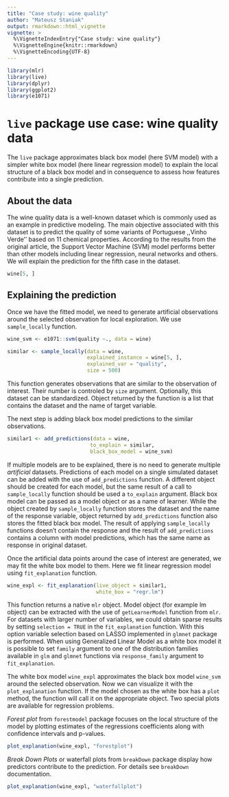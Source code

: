 ```yaml
---
title: "Case study: wine quality"
author: "Mateusz Staniak"
output: rmarkdown::html_vignette
vignette: >
  %\VignetteIndexEntry{"Case study: wine quality"}
  %\VignetteEngine{knitr::rmarkdown}
  %\VignetteEncoding{UTF-8}
---
```


```r
library(mlr)
library(live)
library(dplyr)
library(ggplot2)
library(e1071)
```

# `live` package use case: wine quality data

The `live` package approximates black box model (here SVM model) with a simpler white box model (here linear regression model) to explain the local structure of a black box model and in consequence to assess how features contribute into a single prediction.

## About the data

The wine quality data is a well-known dataset which is commonly used as an example in predictive modeling.
The main objective associated with this dataset is to predict the quality of some variants of Portuguese ,,Vinho Verde'' based on 11 chemical properties.
According to the results from the original article, the Support Vector Machine (SVM) model performs better than other models including linear regression, neural networks and others.
We will explain the prediction for the fifth case in the dataset. 

```r
wine[5, ]
```

## Explaining the prediction

Once we have the fitted model, we need to generate artificial observations around the selected observation for local exploration.
We use `sample_locally` function.

```r
wine_svm <- e1071::svm(quality ~., data = wine)

similar <- sample_locally(data = wine,
                          explained_instance = wine[5, ],
                          explained_var = "quality",
                          size = 500)
```              

This function generates observations that are similar to the observation of interest.
Their number is controled by `size` argument.
Optionally, this dataset can be standardized.
Object returned by the function is a list that contains the dataset and the name of target variable.
          
The next step is adding black box model predictions to the similar observations.

```r
similar1 <- add_predictions(data = wine,
                           to_explain = similar,
                           black_box_model = wine_svm)
```

If multiple models are to be explained, there is no need to generate multiple _artificial_ datasets.
Predictions of each model on a single simulated dataset can be added with the use of `add_predictions` function.
A different object should be created for each model, but the same result of a call to `sample_locally` function should be used a `to_explain` argument.
Black box model can be passed as a model object or as a name of \pkg{mlr} learner.
While the object created by `sample_locally` function stores the dataset and the name of the response variable, object returned by `add_predictions` function also stores the fitted black box model.
The result of applying `sample_locally` functions doesn't contain the response and the result of `add_predictions` contains a column with model predictions, which has the same name as response in original dataset.

Once the artificial data points around the case of interest are generated, we may fit the white box model to them. Here we fit linear regression model using `fit_explanation` function.

```r
wine_expl <- fit_explanation(live_object = similar1,
                             white_box = "regr.lm")
```


This function returns a native `mlr` object.
Model object (for example lm object) can be extracted with the use of `getLearnerModel` function from `mlr`.
For datasets with larger number of variables, we could obtain sparse results by setting `selection = TRUE` in the `fit_explanation` function. 
With this option variable selection based on LASSO implemented in `glmnet` package is performed.
When using Generalized Linear Model as a white box model it is possible to set `family` argument to one of the distribution families available in `glm` and `glmnet` functions via `response_family` argument to `fit_explanation`.

The white box model `wine_expl` approximates the black box model `wine_svm` around the selected observation.
Now we can visualize it with the `plot_explanation` function.
If the model chosen as the white box has a `plot` method, the function will call it on the appropriate object.
Two special plots are available for regression problems.

*Forest plot* from `forestmodel` package focuses on the local structure of the model by plotting estimates of the regressions coefficients along with confidence intervals and p-values.

```r
plot_explanation(wine_expl, "forestplot")
```

*Break Down Plots* or waterfall plots from `breakDown` package display how predictors contribute to the prediction. For details see `breakDown` documentation.

```r
plot_explanation(wine_expl, "waterfallplot")
```




